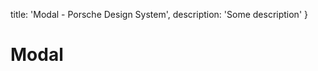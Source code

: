 
  title: 'Modal - Porsche Design System',
  description: 'Some description'
}

# Modal <ComponentStatus tagName="p-modal"></ComponentStatus>

<TableOfContents headings={[]} />


